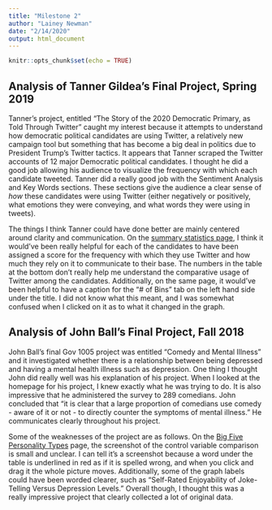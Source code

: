 ```yaml
---
title: "Milestone 2"
author: "Lainey Newman"
date: "2/14/2020"
output: html_document
---
```


```r
knitr::opts_chunk$set(echo = TRUE)
```

## Analysis of Tanner Gildea's Final Project, Spring 2019

Tanner's project, entitled "The Story of the 2020 Democratic Primary, as Told Through Twitter" caught my interest because it attempts to understand how democratic political candidates are using Twitter, a relatively new campaign tool but something that has become a big deal in politics due to President Trump's Twitter tactics. It appears that Tanner scraped the Twitter accounts of 12 major Democratic political candidates. I thought he did a good job allowing his audience to visualize the frequency with which each candidate tweeted. Tanner did a really good job with the Sentiment Analysis and Key Words sections. These sections give the audience a clear sense of *how* these candidates were using Twitter (either negatively or positively, what emotions they were conveying, and what words they were using in tweets).

The things I think Tanner could have done better are mainly centered around clarity and communication. On the [summary statistics page](https://wtannergildea.shinyapps.io/2020-Dems_2/), I think it would've been really helpful for each of the candidates to have been assigned a score for the frequency with which they use Twitter and how much they rely on it to communicate to their base. The numbers in the table at the bottom don't really help me understand the comparative usage of Twitter among the candidates. Additionally, on the same page, it would've been helpful to have a caption for the "# of Bins" tab on the left hand side under the title. I did not know what this meant, and I was somewhat confused when I clicked on it as to what it changed in the graph.

## Analysis of John Ball's Final Project, Fall 2018

John Ball's final Gov 1005 project was entitled "Comedy and Mental Illness" and it investigated whether there is a relationship between being depressed and having a mental health illness such as depression. One thing I thought John did really well was his explanation of his project. When I looked at the homepage for his project, I knew exactly what he was trying to do. It is also impressive that he administered the survey to 289 comedians. John concluded that "it is clear that a large proportion of comedians use comedy - aware of it or not - to directly counter the symptoms of mental illness." He communicates clearly throughout his project.

Some of the weaknesses of the project are as follows. On the [Big Five Personality Types](https://john-ball.shinyapps.io/Comedy_and_Mental_Illness/) page, the screenshot of the control variable comparison is small and unclear. I can tell it's a screenshot because a word under the table is underlined in red as if it is spelled wrong, and when you click and drag it the whole picture moves. Additionally, some of the graph labels could have been worded clearer, such as "Self-Rated Enjoyability of Joke-Telling Versus Depression Levels." Overall though, I thought this was a really impressive project that clearly collected a lot of original data.

